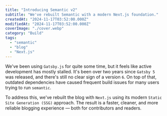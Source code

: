 ```yaml
---
title: "Introducing Semantic v2"
subtitle: "We've rebuilt Semantic with a modern Next.js foundation."
createdAt: "2024-11-17T03:52:00.000Z"
modifiedAt: "2024-11-17T03:52:00.000Z"
coverImage: "./cover.webp"
category: "Build"
tags:
  - "semantic"
  - "blog"
  - "Next.js"
---
```


We've been using `Gatsby.js` for quite some time, but it feels like active development has mostly stalled. It's been over two years since `Gatsby 5` was released, and there's still no clear sign of a version `6`. On top of that, outdated dependencies have caused frequent build issues for many users trying to run `semantic`.

To address this, we've rebuilt the blog with `Next.js` using its modern `Static Site Generation (SSG)` approach. The result is a faster, cleaner, and more reliable blogging experience — both for contributors and readers.

